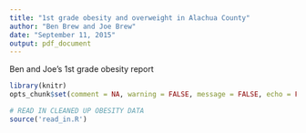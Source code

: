 ```yaml
---
title: "1st grade obesity and overweight in Alachua County"
author: "Ben Brew and Joe Brew"
date: "September 11, 2015"
output: pdf_document
---
```


Ben and Joe's 1st grade obesity report

```r
library(knitr)
opts_chunk$set(comment = NA, warning = FALSE, message = FALSE, echo = FALSE)
```

```r
# READ IN CLEANED UP OBESITY DATA
source('read_in.R')
```

